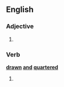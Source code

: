 ==English==

===Adjective===
{{infl|en|adjective|head=[[drawn]] [[and]] [[quartered]]}}

# {{alternative form of|[[hanged, drawn and quartered]]}}

===Verb===
'''[[drawn]] [[and]] [[quartered]]'''

# {{past participle of|[[draw and quarter]]}}